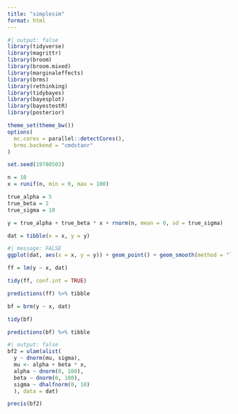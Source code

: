 ```yaml
---
title: "simplesim"
format: html
---
```


```r
#| output: false
library(tidyverse)
library(magrittr)
library(broom)
library(broom.mixed)
library(marginaleffects)
library(brms)
library(rethinking)
library(tidybayes)
library(bayesplot)
library(bayestestR)
library(posterior)

theme_set(theme_bw())
options(
  mc.cores = parallel::detectCores(),
  brms.backend = "cmdstanr"
)

set.seed(19780503)
```

```r
n = 10
x = runif(n, min = 0, max = 100)
```

```r
true_alpha = 5
true_beta = 2
true_sigma = 10

y = true_alpha + true_beta * x + rnorm(n, mean = 0, sd = true_sigma)

dat = tibble(x = x, y = y)
```

```r
#| message: FALSE
ggplot(dat, aes(x = x, y = y)) + geom_point() + geom_smooth(method = "lm", se = FALSE)
```

```r
ff = lm(y ~ x, dat)

tidy(ff, conf.int = TRUE)
```

```r
predictions(ff) %>% tibble
```

```r
bf = brm(y ~ x, dat)

tidy(bf)
```

```r
predictions(bf) %>% tibble
```

```r
#| output: false
bf2 = ulam(alist(
  y ~ dnorm(mu, sigma),
  mu <- alpha + beta * x,
  alpha ~ dnorm(0, 100),
  beta ~ dnorm(0, 100),
  sigma ~ dhalfnorm(0, 10)
  ), data = dat)
```

```r
precis(bf2)
```
